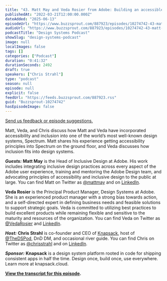 ```yaml
---
title: "43. Matt May and Veda Rosier from Adobe: Building an accessible, inclusive design system"
publishedAt: "2022-03-21T12:00:00.000Z"
dateAdded: "2025-06-13"
episodeUrl: "https://www.buzzsprout.com/887923/episodes/10274742-43-matt-may-and-veda-rosier-from-adobe-building-an-accessible-inclusive-design-system.mp3"
audioUrl: "https://www.buzzsprout.com/887923/episodes/10274742-43-matt-may-and-veda-rosier-from-adobe-building-an-accessible-inclusive-design-system.mp3"
podcastTitle: "Design Systems Podcast"
showSlug: "design-systems-podcast"
image: null
localImages: false
tags: []
categories: ["Podcast"]
duration: "0:41:32"
durationSeconds: 2492
draft: true
speakers: ["Chris Strahl"]
type: "podcast"
season: null
episode: null
explicit: false
feedUrl: "https://feeds.buzzsprout.com/887923.rss"
guid: "Buzzsprout-10274742"
hasEpisodeImage: false
---
```

[Send us feedback or episode suggestions.](https://www.buzzsprout.com/twilio/text_messages/887923/open_sms)

Matt, Veda, and Chris discuss how Matt and Veda have incorporated accessibility and inclusion into one of the world’s most well-known design systems, Spectrum. Matt shares his experience getting accessibility principles into Spectrum on the ground floor, and Veda discusses how inclusion fits into design systems.

**_Guests:_** **Matt May** is the Head of Inclusive Design at Adobe. His work includes integrating inclusive design practices across every aspect of the Adobe user experience, training and mentoring the Adobe Design team, and advocating principles of accessibility and inclusive design to the public at large. You can find Matt on Twitter as [@mattmay](http://twitter.com/mattmay) and on [LinkedIn](https://www.linkedin.com/in/maymatt/).

**Veda Rosier** is the Principal Product Manager, Design Systems at Adobe. She ​​is an experienced product manager with a strong bias towards action, and a self-directed expert in defining business needs and feasible solutions to support strategic goals. Veda is committed to utilizing best practices to build excellent products while remaining flexible and sensitive to the maturity and resources of the organization. You can find Veda on Twitter as [@VedaRosier](http://twitter.com/vedarosier) and [LinkedIn](https://www.linkedin.com/in/veda-rosier-b6a1a51/).

**_Host:_** **Chris Strahl** is co-founder and CEO of [Knapsack](https://www.knapsack.cloud/), host of [@TheDSPod](https://twitter.com/thedspod), DnD DM, and occasional river guide. You can find Chris on Twitter as [@chrisstrahl](https://twitter.com/chrisstrahl) and on [LinkedIn](https://www.linkedin.com/in/chrisstrahl/).

**_Sponsor:_** **Knapsack** is a design system platform rooted in code for shipping consistent apps in half the time. Design once, build once, use everywhere. Learn more at knapsack.cloud.

[**View the transcript for this episode**](http://www.knapsack.cloud/blog/dsp-43-adobe)**.**
